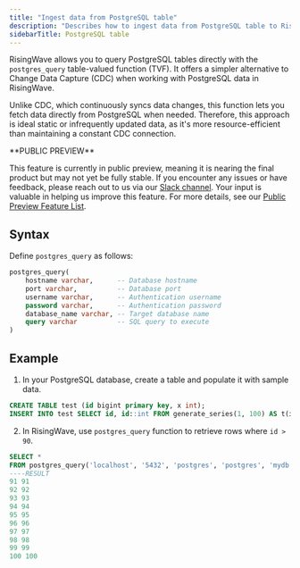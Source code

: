 ```yaml
---
title: "Ingest data from PostgreSQL table"
description: "Describes how to ingest data from PostgreSQL table to RisingWave using table-valued function."
sidebarTitle: PostgreSQL table
---
```


RisingWave allows you to query PostgreSQL tables directly with the `postgres_query` table-valued function (TVF). It offers a simpler alternative to Change Data Capture (CDC) when working with PostgreSQL data in RisingWave. 

Unlike CDC, which continuously syncs data changes, this function lets you fetch data directly from PostgreSQL when needed. Therefore, this approach is ideal static or infrequently updated data, as it's more resource-efficient than maintaining a constant CDC connection.

<Note>
**PUBLIC PREVIEW**

This feature is currently in public preview, meaning it is nearing the final product but may not yet be fully stable. If you encounter any issues or have feedback, please reach out to us via our [Slack channel](https://www.risingwave.com/slack). Your input is valuable in helping us improve this feature. For more details, see our [Public Preview Feature List](/changelog/product-lifecycle#features-in-the-public-preview-stage).
</Note>

## Syntax

Define `postgres_query` as follows:

```sql
postgres_query(
    hostname varchar,      -- Database hostname
    port varchar,          -- Database port
    username varchar,      -- Authentication username
    password varchar,      -- Authentication password
    database_name varchar, -- Target database name
    query varchar          -- SQL query to execute
)
```

## Example

1. In your PostgreSQL database, create a table and populate it with sample data.

```sql
CREATE TABLE test (id bigint primary key, x int);
INSERT INTO test SELECT id, id::int FROM generate_series(1, 100) AS t(id);
```

2. In RisingWave, use `postgres_query` function to retrieve rows where `id > 90`.

```sql
SELECT * 
FROM postgres_query('localhost', '5432', 'postgres', 'postgres', 'mydb', 'SELECT * FROM test WHERE id > 90;');
----RESULT
91 91
92 92
93 93
94 94
95 95
96 96
97 97
98 98
99 99
100 100
```
